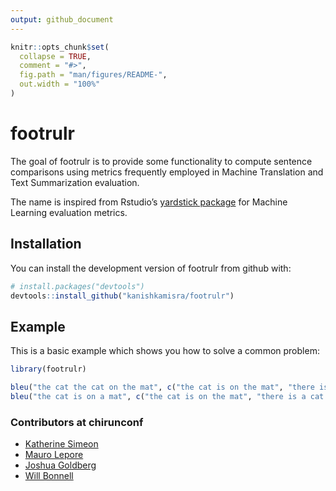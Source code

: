 ```yaml
---
output: github_document
---
```


<!-- README.md is generated from README.Rmd. Please edit that file -->

```r
knitr::opts_chunk$set(
  collapse = TRUE,
  comment = "#>",
  fig.path = "man/figures/README-",
  out.width = "100%"
)
```
# footrulr

<!-- badges: start -->
<!-- badges: end -->

The goal of footrulr is to provide some functionality to compute sentence comparisons using metrics frequently employed in Machine Translation and Text Summarization evaluation.

The name is inspired from Rstudio's [yardstick package](https://tidymodels.github.io/yardstick/) for Machine Learning evaluation metrics.

## Installation

You can install the development version of footrulr from github with:

```R
# install.packages("devtools")
devtools::install_github("kanishkamisra/footrulr")
```

## Example

This is a basic example which shows you how to solve a common problem:

```r
library(footrulr)

bleu("the cat the cat on the mat", c("the cat is on the mat", "there is a cat on the mat"), n = 3)
bleu("the cat is on a mat", c("the cat is on the mat", "there is a cat on the mat"), n = 3)
```

### Contributors at chirunconf

* [Katherine Simeon](https://katherinesimeon.github.io/)
* [Mauro Lepore](https://github.com/maurolepore)
* [Joshua Goldberg](https://twitter.com/GoldbergData)
* [Will Bonnell](https://twitter.com/_willdebras)
